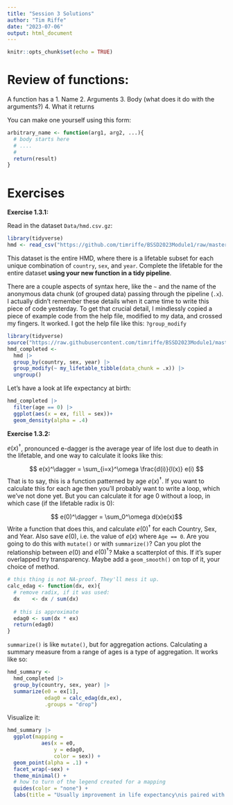 ```yaml
---
title: "Session 3 Solutions"
author: "Tim Riffe"
date: "2023-07-06"
output: html_document
---
```


```r
knitr::opts_chunk$set(echo = TRUE)
```

# Review of functions:

A function has a 
1.    Name
2.    Arguments
3.    Body (what does it do with the arguments?)
4.    What it returns

You can make one yourself using this form:
```r
arbitrary_name <- function(arg1, arg2, ...){
  # body starts here
  # ....
  #
  return(result)
}
```



# Exercises

**\large Exercise 1.3.1: ** 
 
Read in the dataset `Data/hmd.csv.gz`:

```r
library(tidyverse)
hmd <- read_csv("https://github.com/timriffe/BSSD2023Module1/raw/master/Data/hmd.csv.gz")

```

This dataset is the entire HMD, where there is a lifetable subset for each unique combination of `country`, `sex`, and `year`. Complete the lifetable for the entire dataset **using your new function in a tidy pipeline**.

There are a couple aspects of syntax here, like the `~` and the name of the anonymous data chunk (of grouped data) passing through the pipeline (`.x`). I actually didn't remember these details when it came time to write this piece of code yesterday. To get that crucial detail, I mindlessly copied a piece of example code from the help file, modified to my data, and crossed my fingers. It worked. I got the help file like this: `?group_modify`

```r
library(tidyverse)
source("https://raw.githubusercontent.com/timriffe/BSSD2023Module1/master/my_functions.R")
hmd_completed <-
  hmd |> 
  group_by(country, sex, year) |> 
  group_modify(~ my_lifetable_tibble(data_chunk = .x)) |> 
  ungroup()
```

Let's have a look at life expectancy at birth:
```r

hmd_completed |> 
  filter(age == 0) |> 
  ggplot(aes(x = ex, fill = sex))+
  geom_density(alpha = .4)
```

**\large Exercise 1.3.2: ** 

$e(x)^\dagger$, pronounced e-dagger is the average year of life lost due to death in the lifetable, and one way to calculate it looks like this:

$$ e(x)^\dagger = \sum_{i=x}^\omega \frac{d(i)}{l(x)}  e(i) $$
That is to say, this is a function patterned by age $e(x)^\dagger$. If you want to calculate this for each age then you'll probably want to write a loop, which we've not done yet. But you can calculate it for age 0 without a loop, in which case (if the lifetable radix is 0):

 $$ e(0)^\dagger = \sum_0^\omega d(x)e(x)$$
Write a function that does this, and calculate $e(0)^\dagger$ for each Country, Sex, and Year. Also save $e(0)$, i.e. the value of $e(x)$ where `Age == 0`. Are you going to do this with `mutate()` or with `summarize()`? Can you plot the relationship between $e(0)$ and $e(0)^\dagger$? Make a scatterplot of this. If it's super overlapped try transparency. Maybe add a `geom_smooth()` on top of it, your choice of method.

```r
# this thing is not NA-proof. They'll mess it up.
calc_edag <- function(dx, ex){
  # remove radix, if it was used:
  dx    <- dx / sum(dx)
  
  # this is approximate
  edag0 <- sum(dx * ex)
  return(edag0)
}
```

`summarize()` is like `mutate()`, but for aggregation actions. Calculating a summary measure from a range of ages is a type of aggregation. It works like so:

```r
hmd_summary <-
  hmd_completed |> 
  group_by(country, sex, year) |> 
  summarize(e0 = ex[1],
            edag0 = calc_edag(dx,ex),
            .groups = "drop") 

```

Visualize it:

```r
hmd_summary |> 
  ggplot(mapping = 
           aes(x = e0, 
               y = edag0, 
               color = sex)) +
  geom_point(alpha = .1) +
  facet_wrap(~sex) +
  theme_minimal() +
  # how to turn of the legend created for a mapping
  guides(color = "none") +
  labs(title = "Usually improvement in life expectancy\nis paired with a decrease in lifespan inequality")
```


